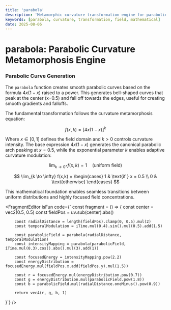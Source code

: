 ```yaml
---
title: 'parabola'
description: 'Metamorphic curvature transformation engine for parabolic field generation'
keywords: [parabola, curvature, transformation, field, mathematical]
date: 2025-08-06
---
```



# parabola: Parabolic Curvature Metamorphosis Engine

### Parabolic Curve Generation

The `parabola` function creates smooth parabolic curves based on the formula $4x(1-x)$ raised to a power. This generates bell-shaped curves that peak at the center (x=0.5) and fall off towards the edges, useful for creating smooth gradients and falloffs.

The fundamental transformation follows the curvature metamorphosis equation:

$$
f(x, k) = [4x(1-x)]^k
$$

Where $x \in [0,1]$ defines the field domain and $k > 0$ controls curvature intensity. The base expression $4x(1-x)$ generates the canonical parabolic arch peaking at $x = 0.5$, while the exponential parameter $k$ enables adaptive curvature modulation:

$$
\lim_{k \to 0^+} f(x,k) = 1 \quad \text{(uniform field)}
$$

$$
\lim_{k \to \infty} f(x,k) = \begin{cases}
1 & \text{if } x = 0.5 \\
0 & \text{otherwise}
\end{cases}
$$

This mathematical foundation enables seamless transitions between uniform distributions and highly focused field concentrations.

<FragmentEditor
        isFun
        code={`
const fragment = () => {
        const center = vec2(0.5, 0.5)
        const fieldPos = uv.sub(center).abs()

        const radialDistance = length(fieldPos).clamp(0, 0.5).mul(2)
        const temporalModulation = iTime.mul(0.4).sin().mul(0.5).add(1.5)

        const parabolicField = parabola(radialDistance, temporalModulation)
        const intensityMapping = parabola(parabolicField, iTime.mul(0.3).cos().abs().mul(3).add(1))

        const focusedEnergy = intensityMapping.pow(2.2)
        const energyDistribution = focusedEnergy.mul(fieldPos.x.add(fieldPos.y).mul(1.5))

        const r = focusedEnergy.mul(energyDistribution.pow(0.7))
        const g = energyDistribution.mul(parabolicField.pow(1.8))
        const b = parabolicField.mul(radialDistance.oneMinus().pow(0.9))

        return vec4(r, g, b, 1)

}`}
/>
